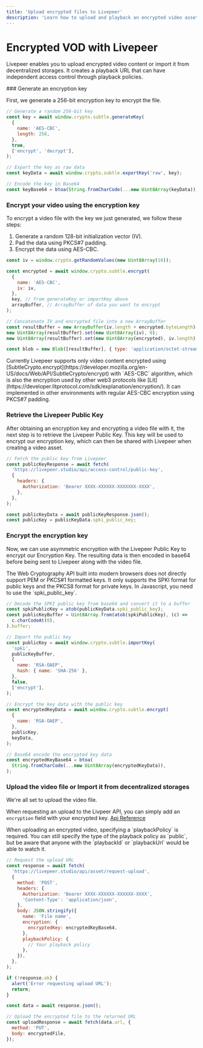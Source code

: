 ```yaml
---
title: 'Upload encrypted files to Livepeer'
description: 'Learn how to upload and playback an encrypted video asset'
---
```



# Encrypted VOD with Livepeer

Livepeer enables you to upload encrypted video content or import it from decentralized storages. It creates a playback URL that can have independent access control through playback policies.

<Steps>
### Generate an encryption key

First, we generate a 256-bit encryption key to encrypt the file.

```js
// Generate a random 256-bit key
const key = await window.crypto.subtle.generateKey(
  {
    name: 'AES-CBC',
    length: 256,
  },
  true,
  ['encrypt', 'decrypt'],
);

// Export the key as raw data
const keyData = await window.crypto.subtle.exportKey('raw', key);

// Encode the key in Base64
const keyBase64 = btoa(String.fromCharCode(...new Uint8Array(keyData)));
```

### Encrypt your video using the encryption key

To encrypt a video file with the key we just generated, we follow these steps:

1. Generate a random 128-bit initialization vector (IV).
2. Pad the data using PKCS#7 padding.
3. Encrypt the data using AES-CBC.

```js
const iv = window.crypto.getRandomValues(new Uint8Array(16));

const encrypted = await window.crypto.subtle.encrypt(
  {
    name: 'AES-CBC',
    iv: iv,
  },
  key, // from generateKey or importKey above
  arrayBuffer, // ArrayBuffer of data you want to encrypt
);

// Concatenate IV and encrypted file into a new ArrayBuffer
const resultBuffer = new ArrayBuffer(iv.length + encrypted.byteLength);
new Uint8Array(resultBuffer).set(new Uint8Array(iv), 0);
new Uint8Array(resultBuffer).set(new Uint8Array(encrypted), iv.length);

const blob = new Blob([resultBuffer], { type: 'application/octet-stream' });
```

<Callout>
  Currently Livepeer supports only video content encrypted using
  [SubtleCrypto.encrypt](https://developer.mozilla.org/en-US/docs/Web/API/SubtleCrypto/encrypt)
  with `AES-CBC` algorithm, which is also the encryption used by other web3
  protocols like
  [Lit](https://developer.litprotocol.com/sdk/explanation/encryption/). It can
  implemented in other environments with regular AES-CBC encryption using PKCS#7
  padding.
</Callout>

### Retrieve the Livepeer Public Key

After obtaining an encryption key and encrypting a video file with it, the next step is to retrieve the Livepeer Public Key. This key will be used to encrypt our encryption key, which can then be shared with Livepeer when creating a video asset.

```js
// Fetch the public key from Livepeer
const publicKeyResponse = await fetch(
  'https://livepeer.studio/api/access-control/public-key',
  {
    headers: {
      Authorization: 'Bearer XXXX-XXXXXX-XXXXXXX-XXXX',
    },
  },
);

const publicKeyData = await publicKeyResponse.json();
const publicKey = publicKeyData.spki_public_key;
```

### Encrypt the encryption key

Now, we can use asymmetric encryption with the Livepeer Public Key to encrypt our Encryption Key. The resulting data is then encoded in base64 before being sent to Livepeer along with the video file.

<Callout>
  The Web Cryptography API built into modern browsers does not directly support
  PEM or PKCS#1 formatted keys. It only supports the SPKI format for public keys
  and the PKCS8 format for private keys. In Javascript, you need to use the
  `spki_public_key`.
</Callout>

```js
// Decode the SPKI public key from base64 and convert it to a buffer
const spkiPublicKey = atob(publicKeyData.spki_public_key);
const publicKeyBuffer = Uint8Array.from(atob(spkiPublicKey), (c) =>
  c.charCodeAt(0),
).buffer;

// Import the public key
const publicKey = await window.crypto.subtle.importKey(
  'spki',
  publicKeyBuffer,
  {
    name: 'RSA-OAEP',
    hash: { name: 'SHA-256' },
  },
  false,
  ['encrypt'],
);

// Encrypt the key data with the public key
const encryptedKeyData = await window.crypto.subtle.encrypt(
  {
    name: 'RSA-OAEP',
  },
  publicKey,
  keyData,
);

// Base64 encode the encrypted key data
const encryptedKeyBase64 = btoa(
  String.fromCharCode(...new Uint8Array(encryptedKeyData)),
);
```

### Upload the video file or Import it from decentralized storages

We're all set to upload the video file.

When requesting an upload to the Livpeer API, you can simply add an `encryption` field with your encrypted key.
[Api Reference](https://docs.livepeer.org/reference/api/create-asset-via-url)

<Callout>
  When uploading an encrypted video, specifying a `playbackPolicy` is required.
  You can still specify the type of the playback policy as `public`, but be
  aware that anyone with the `playbackId` or `playbackUrl` would be able to
  watch it.
</Callout>

```js
// Request the upload URL
const response = await fetch(
  'https://livepeer.studio/api/asset/request-upload',
  {
    method: 'POST',
    headers: {
      Authorization: 'Bearer XXXX-XXXXXX-XXXXXX-XXXX',
      'Content-Type': 'application/json',
    },
    body: JSON.stringify({
      name: 'File name',
      encryption: {
        encryptedKey: encryptedKeyBase64,
      },
      playbackPolicy: {
        // Your playback policy
      },
    }),
  },
);

if (!response.ok) {
  alert('Error requesting upload URL');
  return;
}

const data = await response.json();

// Upload the encrypted file to the returned URL
const uploadResponse = await fetch(data.url, {
  method: 'PUT',
  body: encryptedFile,
});
```

</Steps>
